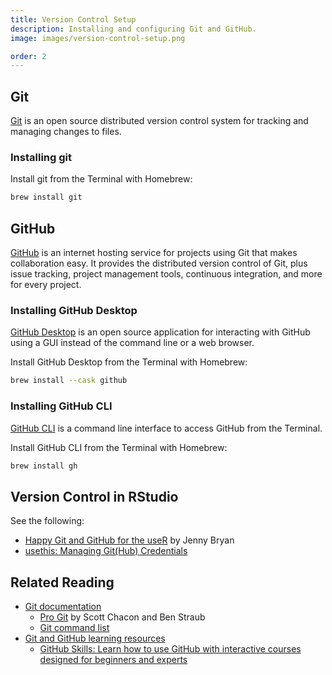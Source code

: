 ```yaml
---
title: Version Control Setup
description: Installing and configuring Git and GitHub.
image: images/version-control-setup.png

order: 2
---
```


## Git

[Git](https://www.r-project.org) is an open source distributed version control system for  tracking and managing changes to files.

### Installing git

Install git from the Terminal with Homebrew:

```bash
brew install git
```

## GitHub

[GitHub](https://github.com) is an internet hosting service for projects using Git that makes collaboration easy. It provides the distributed version control of Git, plus issue tracking, project management tools, continuous integration, and more for every project.

### Installing GitHub Desktop

[GitHub Desktop](https://desktop.github.com) is an open source application for interacting with GitHub using a GUI instead of the command line or a web browser.

Install GitHub Desktop from the Terminal with Homebrew:

```bash
brew install --cask github
```

### Installing GitHub CLI

[GitHub CLI](https://cli.github.com) is a command line interface to access GitHub from the Terminal.

Install GitHub CLI from the Terminal with Homebrew:

```bash
brew install gh
```

## Version Control in RStudio

See the following:

- [Happy Git and GitHub for the useR](https://happygitwithr.com) by Jenny Bryan
- [usethis: Managing Git(Hub) Credentials](https://usethis.r-lib.org/articles/git-credentials.html)

## Related Reading {.appendix .unnumbered .unlisted}

- [Git documentation](https://git-scm.com/doc)
    - [Pro Git](https://git-scm.com/book) by Scott Chacon and Ben Straub 
    - [Git command list](https://git-scm.com/docs)
- [Git and GitHub learning resources](https://docs.github.com/en/get-started/quickstart/git-and-github-learning-resources)
    - [GitHub Skills: Learn how to use GitHub with interactive courses designed for beginners and experts](https://skills.github.com)
